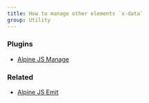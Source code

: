 ```yaml
---
title: How to manage other elements `x-data`
group: Utility
---
```


### Plugins

- [Alpine JS Manage](https://github.com/markmead/alpinejs-manage)

### Related

- [Alpine JS Emit](/components/emit)
